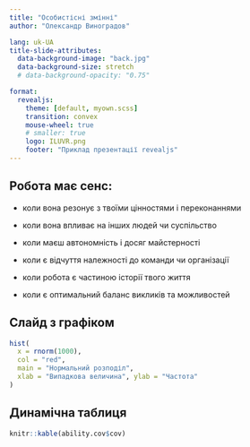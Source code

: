 ```yaml
---
title: "Особистісні змінні"
author: "Олександр Виноградов"

lang: uk-UA
title-slide-attributes:
  data-background-image: "back.jpg"
  data-background-size: stretch
  # data-background-opacity: "0.75"

format: 
  revealjs:
    theme: [default, myown.scss]
    transition: convex
    mouse-wheel: true
    # smaller: true
    logo: ILUVR.png
    footer: "Приклад презентації revealjs"
---
```


## Робота має сенс:

-   коли вона резонує з твоїми цінностями і переконаннями

-   коли вона впливає на інших людей чи суспільство

-   коли маєш автономність і досяг майстерності

-   коли є відчуття належності до команди чи організації

-   коли робота є частиною історії твого життя

-   коли є оптимальний баланс викликів та можливостей


## Слайд з графіком

```r

hist(
  x = rnorm(1000),
  col = "red",
  main = "Нормальний розподіл",
  xlab = "Випадкова величина", ylab = "Частота"
)

```


## Динамічна таблиця

```r

knitr::kable(ability.cov$cov)

```

